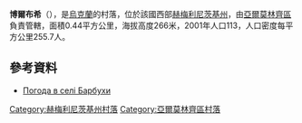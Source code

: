 {{coord|49|10|11|N|26|59|3|E|scale:100000|display=title}}

'''博爾布希'''（{{lang-uk|Борбухи}}），是[[烏克蘭|烏克蘭]]的村落，位於該國西部[[赫梅利尼茨基州|赫梅利尼茨基州]]，由[[亞爾莫林齊區|亞爾莫林齊區]]負責管轄，面積0.44平方公里，海拔高度266米，2001年人口113，人口密度每平方公里255.7人。

==參考資料==
* [http://weather.in.ua/ua/hmel'nickaja/1782 Погода в селі Барбухи] {{Wayback|url=http://weather.in.ua/ua/hmel'nickaja/1782 |date=20111220140230 }}

{{DEFAULTSORT:Борбухи}}
[[Category:赫梅利尼茨基州村落|Category:赫梅利尼茨基州村落]]
[[Category:亞爾莫林齊區村落|Category:亞爾莫林齊區村落]]


{{Khmelnytskyi-geo-stub}}